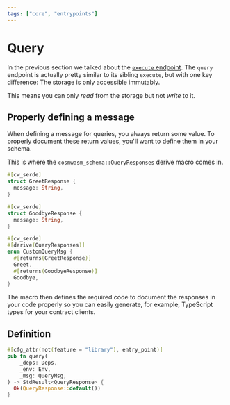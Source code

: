 ```yaml
---
tags: ["core", "entrypoints"]
---
```



# Query

In the previous section we talked about the [`execute` endpoint]. The `query` endpoint is actually
pretty similar to its sibling `execute`, but with one key difference: The storage is only accessible
immutably.

This means you can only _read_ from the storage but not _write_ to it.

## Properly defining a message

When defining a message for queries, you always return some value. To properly document these return
values, you'll want to define them in your schema.

This is where the `cosmwasm_schema::QueryResponses` derive macro comes in.

```rust filename="contract.rs"
#[cw_serde]
struct GreetResponse {
  message: String,
}

#[cw_serde]
struct GoodbyeResponse {
  message: String,
}

#[cw_serde]
#[derive(QueryResponses)]
enum CustomQueryMsg {
  #[returns(GreetResponse)]
  Greet,
  #[returns(GoodbyeResponse)]
  Goodbye,
}
```

The macro then defines the required code to document the responses in your code properly so you can
easily generate, for example, TypeScript types for your contract clients.

## Definition

```rust filename="contract.rs" template="core"
#[cfg_attr(not(feature = "library"), entry_point)]
pub fn query(
    _deps: Deps,
    _env: Env,
    _msg: QueryMsg,
) -> StdResult<QueryResponse> {
  Ok(QueryResponse::default())
}
```

[`execute` endpoint]: ./execute.mdx

